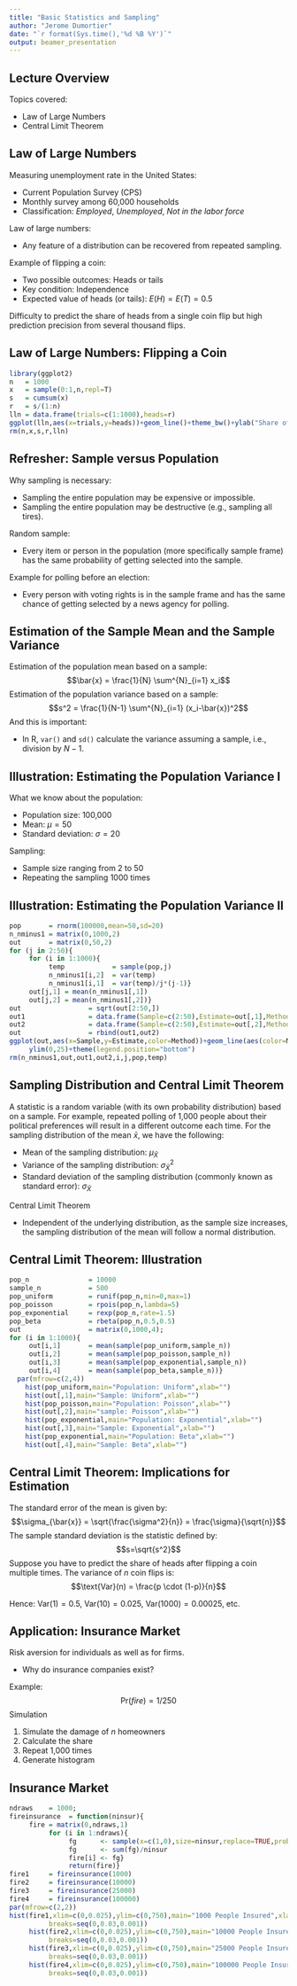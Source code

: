 ```yaml
---
title: "Basic Statistics and Sampling"
author: "Jerome Dumortier"
date: "`r format(Sys.time(),'%d %B %Y')`"
output: beamer_presentation
---
```


## Lecture Overview
Topics covered:

- Law of Large Numbers
- Central Limit Theorem

## Law of Large Numbers
Measuring unemployment rate in the United States:

- Current Population Survey (CPS)
- Monthly survey among 60,000 households
- Classification: *Employed*, *Unemployed*, *Not in the labor force*

Law of large numbers:

- Any feature of a distribution can be recovered from repeated sampling.

Example of flipping a coin:

- Two possible outcomes: Heads or tails
- Key condition: Independence
- Expected value of heads (or tails): $E(H)=E(T)=0.5$

Difficulty to predict the share of heads from a single coin flip but high prediction precision from several thousand flips.

## Law of Large Numbers: Flipping a Coin
```r
library(ggplot2)
n   = 1000
x   = sample(0:1,n,repl=T)
s   = cumsum(x)
r   = s/(1:n)
lln = data.frame(trials=c(1:1000),heads=r)
ggplot(lln,aes(x=trials,y=heads))+geom_line()+theme_bw()+ylab("Share of Heads")+ylim(0,1)+xlab("Trials")
rm(n,x,s,r,lln)
```

## Refresher: Sample versus Population
Why sampling is necessary:

- Sampling the entire population may be expensive or impossible.
- Sampling the entire population may be destructive (e.g., sampling all tires).

Random sample:

- Every item or person in the population (more specifically sample frame) has the same probability of getting selected into the sample.

Example for polling before an election:

- Every person with voting rights is in the sample frame and has the same chance of getting selected by a news agency for polling.

## Estimation of the Sample Mean and the Sample Variance
Estimation of the population mean based on a sample:
$$\bar{x} = \frac{1}{N} \sum^{N}_{i=1} x_i$$
Estimation of the population variance based on a sample:
$$s^2 = \frac{1}{N-1} \sum^{N}_{i=1} (x_i-\bar{x})^2$$
And this is important:

- In R, `var()` and `sd()` calculate the variance assuming a sample, i.e., division by $N-1$.

## Illustration: Estimating the Population Variance I
What we know about the population:

- Population size: 100,000
- Mean: $\mu=50$
- Standard deviation: $\sigma=20$

Sampling:

- Sample size ranging from 2 to 50
- Repeating the sampling 1000 times

## Illustration: Estimating the Population Variance II
```r
pop       = rnorm(100000,mean=50,sd=20)
n_nminus1 = matrix(0,1000,2)
out       = matrix(0,50,2)
for (j in 2:50){
     for (i in 1:1000){
          temp            = sample(pop,j)
          n_nminus1[i,2]  = var(temp)
          n_nminus1[i,1]  = var(temp)/j*(j-1)}
     out[j,1] = mean(n_nminus1[,1])
     out[j,2] = mean(n_nminus1[,2])}
out                 = sqrt(out[2:50,])
out1                = data.frame(Sample=c(2:50),Estimate=out[,1],Method="Dividing by N")
out2                = data.frame(Sample=c(2:50),Estimate=out[,2],Method="Dividing by N-1")
out                 = rbind(out1,out2)
ggplot(out,aes(x=Sample,y=Estimate,color=Method))+geom_line(aes(color=Method))+theme_bw()+
     ylim(0,25)+theme(legend.position="bottom")
rm(n_nminus1,out,out1,out2,i,j,pop,temp)
```


## Sampling Distribution and Central Limit Theorem
A statistic is a random variable (with its own probability distribution) based on a sample. For example, repeated polling of 1,000 people about their political preferences will result in a different outcome each time. For the sampling distribution of the mean $\bar{x}$, we have the following:

- Mean of the sampling distribution: $\mu_{\bar{X}}$
- Variance of the sampling distribution: $\sigma^2_{\bar{X}}$
- Standard deviation of the sampling distribution (commonly known as standard error): $\sigma_{\bar{X}}$

Central Limit Theorem

- Independent of the underlying distribution, as the sample size increases, the sampling distribution of the mean will follow a normal distribution.

## Central Limit Theorem: Illustration
```r
pop_n               = 10000
sample_n            = 500
pop_uniform         = runif(pop_n,min=0,max=1)
pop_poisson         = rpois(pop_n,lambda=5)
pop_exponential     = rexp(pop_n,rate=1.5)
pop_beta            = rbeta(pop_n,0.5,0.5)
out                 = matrix(0,1000,4);
for (i in 1:1000){
     out[i,1]       = mean(sample(pop_uniform,sample_n))
     out[i,2]       = mean(sample(pop_poisson,sample_n))
     out[i,3]       = mean(sample(pop_exponential,sample_n))
     out[i,4]       = mean(sample(pop_beta,sample_n))}
  par(mfrow=c(2,4))
    hist(pop_uniform,main="Population: Uniform",xlab="")
    hist(out[,1],main="Sample: Uniform",xlab="")
    hist(pop_poisson,main="Population: Poisson",xlab="")
    hist(out[,2],main="sample: Poisson",xlab="")
    hist(pop_exponential,main="Population: Exponential",xlab="")
    hist(out[,3],main="Sample: Exponential",xlab="")
    hist(pop_exponential,main="Population: Beta",xlab="")
    hist(out[,4],main="Sample: Beta",xlab="")
```

## Central Limit Theorem: Implications for Estimation
The standard error of the mean is given by:
$$\sigma_{\bar{x}} = \sqrt{\frac{\sigma^2}{n}} =  \frac{\sigma}{\sqrt{n}}$$
The sample standard deviation is the statistic defined by:
$$s=\sqrt{s^2}$$
Suppose you have to predict the share of heads after flipping a coin multiple times. The variance of $n$ coin flips is:
$$\text{Var}(n) = \frac{p \cdot (1-p)}{n}$$

Hence: $\text{Var}(1) = 0.5$, $\text{Var}(10) = 0.025$, $\text{Var}(1000) = 0.00025$, etc.

## Application: Insurance Market
Risk aversion for individuals as well as for firms.

- Why do insurance companies exist?

Example:
$$\text{Pr}(fire) = 1/250$$
Simulation

1. Simulate the damage of $n$ homeowners
2. Calculate the share
3. Repeat 1,000 times
4. Generate histogram

## Insurance Market
```r
ndraws    = 1000;
fireinsurance  = function(ninsur){
     fire = matrix(0,ndraws,1)
          for (i in 1:ndraws){
               fg      <- sample(x=c(1,0),size=ninsur,replace=TRUE,prob=c(1/250,249/250))
               fg      <- sum(fg)/ninsur
               fire[i] <- fg}
               return(fire)}
fire1     = fireinsurance(1000)
fire2     = fireinsurance(10000)
fire3     = fireinsurance(25000)
fire4     = fireinsurance(100000)
par(mfrow=c(2,2))
hist(fire1,xlim=c(0,0.025),ylim=c(0,750),main="1000 People Insured",xlab="",
          breaks=seq(0,0.03,0.001))
     hist(fire2,xlim=c(0,0.025),ylim=c(0,750),main="10000 People Insured",xlab="",
          breaks=seq(0,0.03,0.001))
     hist(fire3,xlim=c(0,0.025),ylim=c(0,750),main="25000 People Insured",xlab="",
          breaks=seq(0,0.03,0.001))
     hist(fire4,xlim=c(0,0.025),ylim=c(0,750),main="100000 People Insured",xlab="",
          breaks=seq(0,0.03,0.001))
```



